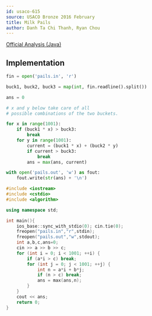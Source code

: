 ---
id: usaco-615
source: USACO Bronze 2016 February
title: Milk Pails
author: Danh Ta Chi Thanh, Ryan Chou
---

[Official Analysis (Java)](http://www.usaco.org/current/data/sol_pails_bronze_feb16.html)

## Implementation

<LanguageSection>
	
<PySection>

```python
fin = open('pails.in', 'r')

buck1, buck2, buck3 = map(int, fin.readline().split())

ans = 0

# x and y below take care of all 
# possible combinations of the two buckets.

for x in range(1001):
	if (buck1 * x) > buck3:
		break
	for y in range(1001):
		current = (buck1 * x) + (buck2 * y)
		if current > buck3:
			break
		ans = max(ans, current)

with open('pails.out', 'w') as fout:
	fout.write(str(ans) + '\n')
```

</PySection>

<CPPSection>

```cpp
#include <iostream>
#include <cstdio>
#include <algorithm>

using namespace std;

int main(){
	ios_base::sync_with_stdio(0); cin.tie(0);
	freopen("pails.in","r",stdin);
	freopen("pails.out","w",stdout);
	int a,b,c,ans=0;
	cin >> a >> b >> c;
	for (int i = 0; i < 1001; ++i) {
		if (a*i > c) break;
		for (int j = 0; j < 1001; ++j) {
			int n = a*i + b*j;
			if (n > c) break;
			ans = max(ans,n);
		}
	}
	cout << ans;
	return 0;
}

```

</CPPSection>

</LanguageSection>
